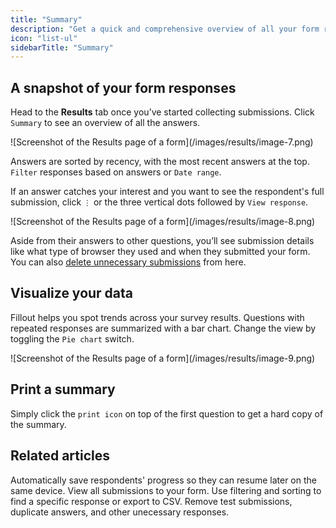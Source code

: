 ```yaml
---
title: "Summary"
description: "Get a quick and comprehensive overview of all your form responses. Visualize submissions as pie charts or bar charts and print the summary."
icon: "list-ul"
sidebarTitle: "Summary"
---
```


## A snapshot of your form responses

Head to the **Results** tab once you’ve started collecting submissions. Click `Summary` to see an overview of all the answers.

<Frame>
  ![Screenshot of the Results page of a form](/images/results/image-7.png)
</Frame>

Answers are sorted by recency, with the most recent answers at the top. `Filter` responses based on answers or `Date range`.

If an answer catches your interest and you want to see the respondent's full submission, click `⋮` or the three vertical dots followed by `View response`.

<Frame style={{ width: '480px' , height: '135px' }}>
  ![Screenshot of the Results page of a form](/images/results/image-8.png)
</Frame>

Aside from their answers to other questions, you’ll see submission details like what type of browser they used and when they submitted your form. You can also [delete unnecessary submissions](/delete-a-form-submission) from here.

## Visualize your data

Fillout helps you spot trends across your survey results. Questions with repeated responses are summarized with a bar chart. Change the view by toggling the `Pie chart` switch.

<Frame style={{ width: '480px' , height: '241px' }}>
  ![Screenshot of the Results page of a form](/images/results/image-9.png)
</Frame>

## Print a summary

Simply click the `print icon` on top of the first question to get a hard copy of the summary.

## Related articles

<CardGroup cols={3}>
    <Card title="Partial submissions" href="/partial-submissions" icon="circle-half-stroke" iconType="regular" color="#FFC738">
    Automatically save respondents' progress so they can resume later on the same device.
  </Card>
  <Card title="View Responses" href="/view-responses" icon="chart-tree-map" iconType="regular" color="#FFC738" >
  View all submissions to your form. Use filtering and sorting to find a specific response or export to CSV.
  </Card>
  <Card title="Delete submissions" href="/delete-a-form-submission" icon="trash-can" iconType="regular" color="#FFC738">
  Remove test submissions, duplicate answers, and other unecessary responses.
  </Card>
</CardGroup>
